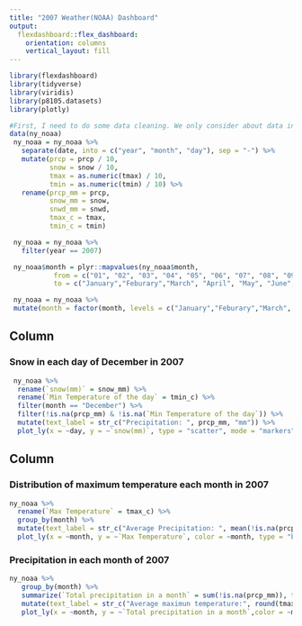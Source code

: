 ```yaml
---
title: "2007 Weather(NOAA) Dashboard"
output: 
  flexdashboard::flex_dashboard:
    orientation: columns
    vertical_layout: fill
---
```


```r
library(flexdashboard)
library(tidyverse)
library(viridis)
library(p8105.datasets)
library(plotly)
```



```r
#First, I need to do some data cleaning. We only consider about data in 2007.
data(ny_noaa)
 ny_noaa = ny_noaa %>%
   separate(date, into = c("year", "month", "day"), sep = "-") %>%
   mutate(prcp = prcp / 10,
          snow = snow / 10,
          tmax = as.numeric(tmax) / 10,
          tmin = as.numeric(tmin) / 10) %>%
   rename(prcp_mm = prcp,
          snow_mm = snow,
          snwd_mm = snwd,
          tmax_c = tmax,
          tmin_c = tmin)

 ny_noaa = ny_noaa %>%
   filter(year == 2007)

 ny_noaa$month = plyr::mapvalues(ny_noaa$month,
           from = c("01", "02", "03", "04", "05", "06", "07", "08", "09", "10", "11", "12"),
           to = c("January","Feburary","March", "April", "May", "June", "July", "August", "September", "October", "November", "December"))

 ny_noaa = ny_noaa %>%
 mutate(month = factor(month, levels = c("January","Feburary","March", "April", "May", "June", "July", "August", "September", "October", "November", "December")))
```


Column {data-width=650}
-----------------------------------------------------------------------

### Snow in each day of December in 2007

```r
 ny_noaa %>% 
  rename(`snow(mm)` = snow_mm) %>%
  rename(`Min Temperature of the day` = tmin_c) %>%
  filter(month == "December") %>% 
  filter(!is.na(prcp_mm) & !is.na(`Min Temperature of the day`)) %>% 
  mutate(text_label = str_c("Precipitation: ", prcp_mm, "mm")) %>% 
  plot_ly(x = ~day, y = ~`snow(mm)`, type = "scatter", mode = "markers", alpha = 0.5, color = ~`Min Temperature of the day`, text = ~text_label)
```

Column {data-width=350}
-----------------------------------------------------------------------

### Distribution of maximum temperature each month in 2007

```r
ny_noaa %>% 
  rename(`Max Temperature` = tmax_c) %>% 
  group_by(month) %>% 
  mutate(text_label = str_c("Average Precipitation: ", mean(!is.na(prcp_mm)), "mm")) %>% 
  plot_ly(x = ~month, y = ~`Max Temperature`, color = ~month, type = "box", text = ~text_label)

```

### Precipitation in each month of 2007

```r
ny_noaa %>% 
   group_by(month) %>% 
   summarize(`Total precipitation in a month` = sum(!is.na(prcp_mm)), tmax_month = mean(!is.na(tmax_c)), tmin_month = mean(!is.na(tmin_c))) %>%
   mutate(text_label = str_c("Average maximun temperature:", round(tmax_month, 2) , "°C",  '\nAverage maximun temperature:', round(tmin_month, 2) , "°C")) %>%
   plot_ly(x = ~month, y = ~`Total precipitation in a month`,color = ~month, type = "bar", text = ~text_label)
```